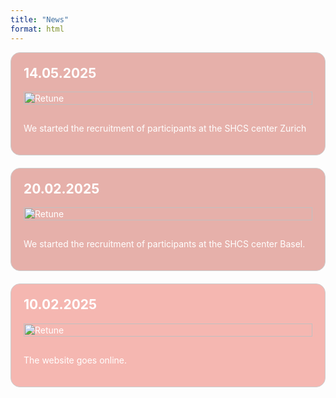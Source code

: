 ```yaml
---
title: "News"
format: html
---
```


<div class="news-wrapper">
<div class="news-item red1">
  <h2>14.05.2025</h2>
  <img src="images/usz_logo2.png" alt="Retune" style="width:100%; max-width:600px;">
  <p>We started the recruitment of participants at the SHCS center Zurich</p>
</div>

<div class="news-wrapper">
<div class="news-item red1">
  <h2>20.02.2025</h2>
  <img src="images/LogoUSB.png" alt="Retune" style="width:100%; max-width:600px;">
  <p>We started the recruitment of participants at the SHCS center Basel.</p>
</div>

<div class="news-item red2">
  <h2>10.02.2025</h2>
  <img src="images/logo2.png" alt="Retune" style="width:100%; max-width:600px;">
  <p>The website goes online.</p>
</div>

<style>
/* Layout wrapper for grouped hover effect */
.news-wrapper {
  display: flex;
  flex-direction: column;
  gap: 20px;
}

/* Base style for all news items */
.news-item {
  border: 1px solid #ccc;
  padding: 20px;
  color: white;
  border-radius: 15px;
  transition: all 0.3s ease;
}


/* Custom color classes */
.news-item.red1 {
  background-color: #E6B0AA;
}
.news-item.red2 {
  background-color: #F5B7B1;
}
.news-item.blue1 {
  background-color: #D7BDE2;
}
.news-item.blue2 {
  background-color: #D2B4DE;
}
.news-item.blue3 {
  background-color: #A9CCE3;
}
.news-item.blue4 {
  background-color: #AED6F1;
}
.news-item.green1 {
  background-color: #A3E4D7;
}
.news-item.green2 {
  background-color: #A2D9CE;
}
.news-item.green3 {
  background-color: #A9DFBF;
}
.news-item.green4 {
  background-color: #ABEBC6;
}
.news-item.yellow1 {
  background-color: #F9E79F;
}
.news-item.yellow2 {
  background-color: #FAD7A0;
}
.news-item.yellow3 {
  background-color: #F5CBA7;
}
.news-item.yellow4 {
  background-color: #EDBB99;
}

/* Image & heading tweaks */
.news-item img {
  max-width: 100%;
  height: auto;
  margin-bottom: 15px;
}
.news-item h2 {
  margin-top: 0;
}

/* 🔥 Hover effect to highlight one, fade others */
.news-wrapper:hover .news-item {
  opacity: 0.4;
  filter: grayscale(100%);
}
.news-item:hover {
  opacity: 1 !important;
  filter: none !important;
  transform: scale(1.02);
  box-shadow: 0 4px 20px rgba(0, 0, 0, 0.2);
  z-index: 2;
  position: relative;
}

</style>
